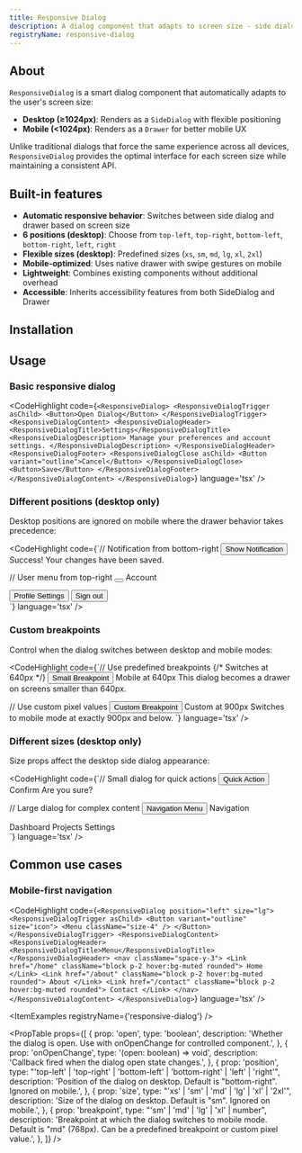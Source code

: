 ```yaml
---
title: Responsive Dialog
description: A dialog component that adapts to screen size - side dialog on desktop, drawer on mobile.
registryName: responsive-dialog
---
```


## About

`ResponsiveDialog` is a smart dialog component that automatically adapts to the user's screen size:

- **Desktop (≥1024px)**: Renders as a `SideDialog` with flexible positioning
- **Mobile (&lt;1024px)**: Renders as a `Drawer` for better mobile UX

Unlike traditional dialogs that force the same experience across all devices, `ResponsiveDialog` provides the optimal interface for each screen size while maintaining a consistent API.

## Built-in features

- **Automatic responsive behavior**: Switches between side dialog and drawer based on screen size
- **6 positions (desktop)**: Choose from `top-left`, `top-right`, `bottom-left`, `bottom-right`, `left`, `right`
- **Flexible sizes (desktop)**: Predefined sizes (`xs`, `sm`, `md`, `lg`, `xl`, `2xl`)
- **Mobile-optimized**: Uses native drawer with swipe gestures on mobile
- **Lightweight**: Combines existing components without additional overhead
- **Accessible**: Inherits accessibility features from both SideDialog and Drawer

## Installation


## Usage

### Basic responsive dialog

<CodeHighlight code={`<ResponsiveDialog>
  <ResponsiveDialogTrigger asChild>
    <Button>Open Dialog</Button>
  </ResponsiveDialogTrigger>
  <ResponsiveDialogContent>
    <ResponsiveDialogHeader>
      <ResponsiveDialogTitle>Settings</ResponsiveDialogTitle>
      <ResponsiveDialogDescription>
        Manage your preferences and account settings.
      </ResponsiveDialogDescription>
    </ResponsiveDialogHeader>
    <ResponsiveDialogFooter>
      <ResponsiveDialogClose asChild>
        <Button variant="outline">Cancel</Button>
      </ResponsiveDialogClose>
      <Button>Save</Button>
    </ResponsiveDialogFooter>
  </ResponsiveDialogContent>
</ResponsiveDialog>`} language='tsx' />

### Different positions (desktop only)

Desktop positions are ignored on mobile where the drawer behavior takes precedence:

<CodeHighlight code={`// Notification from bottom-right
<ResponsiveDialog position="bottom-right">
  <ResponsiveDialogTrigger asChild>
    <Button>Show Notification</Button>
  </ResponsiveDialogTrigger>
  <ResponsiveDialogContent>
    <ResponsiveDialogHeader>
      <ResponsiveDialogTitle>Success!</ResponsiveDialogTitle>
      <ResponsiveDialogDescription>Your changes have been saved.</ResponsiveDialogDescription>
    </ResponsiveDialogHeader>
  </ResponsiveDialogContent>
</ResponsiveDialog>

// User menu from top-right
<ResponsiveDialog position="top-right" size="sm">
  <ResponsiveDialogTrigger asChild>
    <Button variant="ghost" size="icon">
      <User className="size-4" />
    </Button>
  </ResponsiveDialogTrigger>
  <ResponsiveDialogContent>
    <ResponsiveDialogHeader>
      <ResponsiveDialogTitle>Account</ResponsiveDialogTitle>
    </ResponsiveDialogHeader>
    <div className="space-y-2">
      <Button variant="ghost" className="w-full justify-start">
        Profile Settings
      </Button>
      <Button variant="ghost" className="w-full justify-start">
        Sign out
      </Button>
    </div>
  </ResponsiveDialogContent>
</ResponsiveDialog>`} language='tsx' />

### Custom breakpoints

Control when the dialog switches between desktop and mobile modes:

<CodeHighlight code={`// Use predefined breakpoints
<ResponsiveDialog breakpoint="sm">  {/* Switches at 640px */}
  <ResponsiveDialogTrigger asChild>
    <Button>Small Breakpoint</Button>
  </ResponsiveDialogTrigger>
  <ResponsiveDialogContent>
    <ResponsiveDialogHeader>
      <ResponsiveDialogTitle>Mobile at 640px</ResponsiveDialogTitle>
      <ResponsiveDialogDescription>
        This dialog becomes a drawer on screens smaller than 640px.
      </ResponsiveDialogDescription>
    </ResponsiveDialogHeader>
  </ResponsiveDialogContent>
</ResponsiveDialog>

// Use custom pixel values
<ResponsiveDialog breakpoint={900}>
  <ResponsiveDialogTrigger asChild>
    <Button>Custom Breakpoint</Button>
  </ResponsiveDialogTrigger>
  <ResponsiveDialogContent>
    <ResponsiveDialogHeader>
      <ResponsiveDialogTitle>Custom at 900px</ResponsiveDialogTitle>
      <ResponsiveDialogDescription>
        Switches to mobile mode at exactly 900px and below.
      </ResponsiveDialogDescription>
    </ResponsiveDialogHeader>
  </ResponsiveDialogContent>
</ResponsiveDialog>`} language='tsx' />

### Different sizes (desktop only)

Size props affect the desktop side dialog appearance:

<CodeHighlight code={`// Small dialog for quick actions
<ResponsiveDialog size="xs">
  <ResponsiveDialogTrigger asChild>
    <Button variant="outline">Quick Action</Button>
  </ResponsiveDialogTrigger>
  <ResponsiveDialogContent>
    <ResponsiveDialogHeader>
      <ResponsiveDialogTitle>Confirm</ResponsiveDialogTitle>
      <ResponsiveDialogDescription>Are you sure?</ResponsiveDialogDescription>
    </ResponsiveDialogHeader>
  </ResponsiveDialogContent>
</ResponsiveDialog>

// Large dialog for complex content
<ResponsiveDialog position="left" size="lg">
  <ResponsiveDialogTrigger asChild>
    <Button variant="outline">Navigation Menu</Button>
  </ResponsiveDialogTrigger>
  <ResponsiveDialogContent>
    <ResponsiveDialogHeader>
      <ResponsiveDialogTitle>Navigation</ResponsiveDialogTitle>
    </ResponsiveDialogHeader>
    <nav className="space-y-2">
      <Link href="/dashboard">Dashboard</Link>
      <Link href="/projects">Projects</Link>
      <Link href="/settings">Settings</Link>
    </nav>
  </ResponsiveDialogContent>
</ResponsiveDialog>`} language='tsx' />

## Common use cases

### Mobile-first navigation

<CodeHighlight code={`<ResponsiveDialog position="left" size="lg">
  <ResponsiveDialogTrigger asChild>
    <Button variant="outline" size="icon">
      <Menu className="size-4" />
    </Button>
  </ResponsiveDialogTrigger>
  <ResponsiveDialogContent>
    <ResponsiveDialogHeader>
      <ResponsiveDialogTitle>Menu</ResponsiveDialogTitle>
    </ResponsiveDialogHeader>
    <nav className="space-y-3">
      <Link href="/home" className="block p-2 hover:bg-muted rounded">
        Home
      </Link>
      <Link href="/about" className="block p-2 hover:bg-muted rounded">
        About
      </Link>
      <Link href="/contact" className="block p-2 hover:bg-muted rounded">
        Contact
      </Link>
    </nav>
  </ResponsiveDialogContent>
</ResponsiveDialog>`} language='tsx' />

<ItemExamples registryName={'responsive-dialog'} /> 

<PropTable props={[
  {
    prop: 'open',
    type: 'boolean',
    description: 'Whether the dialog is open. Use with onOpenChange for controlled component.',
  },
  {
    prop: 'onOpenChange',
    type: '(open: boolean) => void',
    description: 'Callback fired when the dialog open state changes.',
  },
  {
    prop: 'position',
    type: "'top-left' | 'top-right' | 'bottom-left' | 'bottom-right' | 'left' | 'right'",
    description: 'Position of the dialog on desktop. Default is "bottom-right". Ignored on mobile.',
  },
  {
    prop: 'size',
    type: "'xs' | 'sm' | 'md' | 'lg' | 'xl' | '2xl'",
    description: 'Size of the dialog on desktop. Default is "sm". Ignored on mobile.',
  },
  {
    prop: 'breakpoint',
    type: "'sm' | 'md' | 'lg' | 'xl' | number",
    description: 'Breakpoint at which the dialog switches to mobile mode. Default is "md" (768px). Can be a predefined breakpoint or custom pixel value.',
  },
]} />
